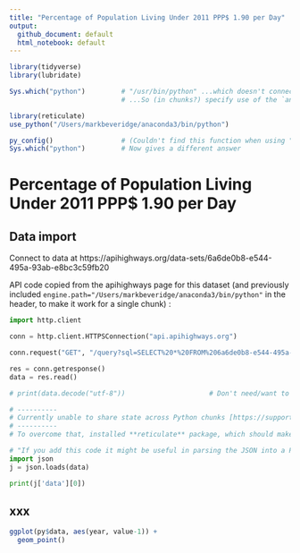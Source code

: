 ```yaml
---
title: "Percentage of Population Living Under 2011 PPP$ 1.90 per Day"
output:
  github_document: default
  html_notebook: default
---
```



```r
library(tidyverse)
library(lubridate)
```

```r
Sys.which("python")         # "/usr/bin/python" ...which doesn't connect the API, in my setup
                            # ...So (in chunks?) specify use of the `anaconda3` version

library(reticulate)
use_python("/Users/markbeveridge/anaconda3/bin/python")

py_config()                 # (Couldn't find this function when using "/usr/bin/python")
Sys.which("python")         # Now gives a different answer
```


# Percentage of Population Living Under 2011 PPP$ 1.90 per Day
## Data import

Connect to data at https://apihighways.org/data-sets/6a6de0b8-e544-495a-93ab-e8bc3c59fb20

API code copied from the apihighways page for this dataset (and previously included ` engine.path="/Users/markbeveridge/anaconda3/bin/python"` in the header, to make it work for a single chunk) :

```python
import http.client

conn = http.client.HTTPSConnection("api.apihighways.org")

conn.request("GET", "/query?sql=SELECT%20*%20FROM%206a6de0b8-e544-495a-93ab-e8bc3c59fb20")

res = conn.getresponse()
data = res.read()

# print(data.decode("utf-8"))                     # Don't need/want to print all the data

# ----------
# Currently unable to share state across Python chunks [https://support.rstudio.com/hc/en-us/community/posts/222207188-Multiple-Python-chunks-in-RStudio-R-Markdown], "we're hoping to make some improvements for this in RStudio 1.2". Which means a 2nd chunk wouldn't be able to use the `data` from this one. (It does work if all the code is in a single chunk)
# ----------
# To overcome that, installed **reticulate** package, which should make it possible to share ...but doesn't work for me, below, when I try to call `data` in either another python chunk, or an r chunk. (I tried both running and knitting). cf. [https://stackoverflow.com/questions/49503195/reticulate-running-python-chunks-in-rmarkdown]
```

```python
# "If you add this code it might be useful in parsing the JSON into a Python dictionary" :
import json
j = json.loads(data)

print(j['data'][0])
```



## xxx

```r
ggplot(py$data, aes(year, value-1)) +
  geom_point()
```

